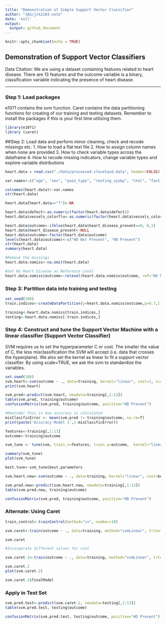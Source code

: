 ```yaml
---
title: "Demonstration of Simple Support Vector Classifier"
author: "JAS/jck2183-note"
date: 'null'
output:
  output: github_document
---
```


```r
knitr::opts_chunk$set(echo = TRUE)
```

## Demonstration of Support Vector Classifiers
Data Citation: We are using a dataset containing features related to heart disease. There are 13 features and the outcome variable is a binary, classification variable indicating the presence of heart disease.

***

### Step 1: Load packages

e1071 contains the svm function. Caret contains the data partitioning functions for creating of our training and testing datasets. Remember to install the packages if this is your first time utilizing them.

```r
library(e1071)
library (caret)
```

##Step 2: Load data and perform minor cleaning, check and recode missings etc.
1. How to load a flat text file
2. How to assign column names when none are provided
3. How to check variable types across the dataframe
4. How to recode missing indicators, change variable types and explore variable distributions


```r
heart.data = read.csv("./data/processed.cleveland.data", header=FALSE)

var.names<-c("age", "sex", "pain_type", "resting_sysbp", "chol", "fast_blsugar_gt120", "rest_ecg", "max_hr", "exerc_angina", "ST_depression", "ST_slope", "vessels_colorflu", "defect", "heart_disease_present")

colnames(heart.data)<-var.names
str(heart.data)

heart.data[heart.data=="?"]<-NA

heart.data$defect<-as.numeric(factor(heart.data$defect))
heart.data$vessels_colorflu<-as.numeric(factor(heart.data$vessels_colorflu))

heart.data$outcome<-ifelse(heart.data$heart_disease_present==0, 0,1)
heart.data$heart_disease_present<-NULL
heart.data$outcome<-factor(heart.data$outcome)
levels(heart.data$outcome)<-c("HD Not Present", "HD Present")
str(heart.data)
summary(heart.data)

#Remove the missings
heart.data.nomiss<-na.omit(heart.data)

#Set No Heart Disease as Reference Level
heart.data.nomiss$outcome<-relevel(heart.data.nomiss$outcome, ref="HD Not Present")

```

### Step 3: Partition data into training and testing

```r
set.seed(100)
train.indices<-createDataPartition(y=heart.data.nomiss$outcome,p=0.7,list=FALSE)

training<-heart.data.nomiss[train.indices,]
testing<-heart.data.nomiss[-train.indices,]
```


### Step 4: Construct and tune the Support Vector Machine with a linear classifier (Support Vector Classifier)

SVM requires us to set the hyperparameter C or cost. The smaller the value of C, the less misclassification the SVM will accept (i.e. data that crosses the hyperplane). We also set the kernel as linear to fit a support vector classifier. By using scale=TRUE, we ask the svm to standardize the variables.

```r
set.seed(100)
svm.heart<-svm(outcome ~ ., data=training, kernel="linear", cost=1, scale=TRUE)
print(svm.heart)

svm.pred<-predict(svm.heart, newdata=training[,1:13])
table(svm.pred, training$outcome)
confusionMatrix(svm.pred, training$outcome, positive="HD Present")

#Reminder this is how accuracy is calculated
misClasificError <- mean(svm.pred != training$outcome, na.rm=T)
print(paste('Accuracy Model 1',1-misClasificError))

features<-training[,1:13]
outcome<-training$outcome

svm_tune <- tune(svm, train.x=features, train.y=outcome,  kernel="linear", range=list(cost=10^(-3:2)))

summary(svm_tune)
plot(svm_tune)

best.tune<-svm_tune$best.parameters

svm.heart.new<-svm(outcome ~ ., data=training, kernel="linear", cost=best.tune,  scale=TRUE)

svm.pred.new<-predict(svm.heart.new, newdata=training[,1:13])
table(svm.pred.new, training$outcome)

confusionMatrix(svm.pred, training$outcome, positive="HD Present")


```

### Alternate: Using Caret

```r
train_control<-trainControl(method="cv", number=10)

svm.caret<-train(outcome ~ ., data=training, method="svmLinear", trControl=train_control, preProcess=c("center", "scale"))

svm.caret

#Incorporate different values for cost

svm.caret.2<-train(outcome ~ ., data=training, method="svmLinear", trControl=train_control, preProcess=c("center", "scale"), tuneGrid=expand.grid(C=seq(0.00001,2, length=30)))

svm.caret.2
plot(svm.caret.2)

svm.caret.2$finalModel


```

### Apply in Test Set

```r

svm.pred.test<-predict(svm.caret.2, newdata=testing[,1:13])
table(svm.pred.test, testing$outcome)

confusionMatrix(svm.pred.test, testing$outcome, positive="HD Present")


```



